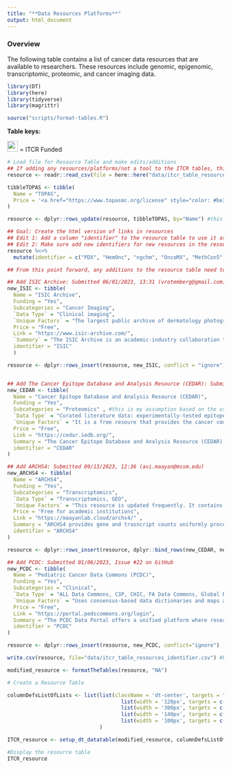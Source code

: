 ```yaml
---
title: "**Data Resources Platforms**"
output: html_document
---
```


### **Overview**

The following table contains a list of cancer data resources that are available to researchers. These resources include genomic, epigenomic, transcriptomic, proteomic, and cancer imaging data. 


```r
library(DT)
library(here)
library(tidyverse)
library(magrittr)

source("scripts/format-tables.R")
```

**Table keys:** 
<div title="Table keys"> 
<img src="ITCRLogo.png" height="25"> </img> = ITCR Funded
</div>

```r
# Load file for Resource Table and make edits/additions
## If adding any resources/platforms/not a tool to the ITCR tables, this code block is where you'll want to do that
resource <- readr::read_csv(file = here::here("data/itcr_table_resources.csv"))

tibbleTOPAS <- tibble(
  Name = "TOPAS",
  Price = '<a href="https://www.topasmc.org/license" style="color: #be3b2a" target="_blank"<div title="Pricing Link"> </div>Paid/Free</a>'
)

resource <- dplyr::rows_update(resource, tibbleTOPAS, by="Name") #this will update the existing TOPAS entry

## Goal: Create the html version of links in resources
## Edit 1: Add a column "identifier" to the resource table to use it as a merge key variable with the Data provided column entries in other tables
## Edit 2: Make sure add new identifiers for new resources in the resource data set.
resource %<>% 
  mutate(identifier = c("PDX", "HemOnc", "ngchm", "OncoMX", "MethCon5", "CIViC", "BioMuta", "TCIA", "SCGV", "ivyGlimpse", "TCPA", "dcmqi", "Region Templates", "Cistrome", "TOPAS", "TCGA", "1000 Genomes", "TARGET", "CCLE", "dbGAP", "CPTAC", "PheKB", "NSCLC Radiomics", "ICGC"))  %>%  relocate(identifier)

## From this point forward, any additions to the resource table need to include an "identifier" in the tibble/row that will be added

## Add ISIC Archive: Submitted 06/01/2023, 13:31 (vrotemberg@gmail.com)
new_ISIC <- tibble(
  Name = "ISIC Archive",
  Funding = "Yes",
  Subcategories = "Cancer Imaging", 
  `Data Type` = "Clinical imaging",
  `Unique Factors` = "The largest public archive of dermatology photographs. It has around 20 million individual image downloads per month and is widely used for education and AI research.",
  Price = "Free",
  Link = "https://www.isic-archive.com/",
  `Summary` = "The ISIC Archive is an academic-industry collaboration that is devoted to improving dermatology artificial intelligence. It is the largest public archive of images of skin conditions, with special attention to skin cancer detection. We also host grand challenges (and live challenges) for AI models as well as conference workshops.",
  identifier = "ISIC"
  )

resource <- dplyr::rows_insert(resource, new_ISIC, conflict = "ignore") #include conflict = ignore argument because it won't re-add the resource the next time this code is run if the file is overwritten/resource is already included.


## Add The Cancer Epitope Database and Analysis Resource (CEDAR): Submitted 07/26/2023, 10:48 (nblazeska@lji.org)
new_CEDAR <- tibble(
  Name = "Cancer Epitope Database and Analysis Resource (CEDAR)",
  Funding = "Yes",
  Subcategories = "Proteomics" , #this is my assumption based on the use of epitopes; it was not submitted in the form or explicitly said on the website
  `Data Type` = "Curated literature data: experimentally-tested epitopes and their immunological, biological, and clinical contexts" ,
  `Unique Factors` = "It is a free resoure that provides the cancer community with a central repository of experimentally-tested cancer epitopes curated from peer-reviewed literature.",
  Price = "Free",
  Link = "https://cedar.iedb.org/",
  Summary = "The Cancer Epitope Database and Analysis Resource (CEDAR) is a freely available resource funded by NCI. It catalogs experimental data on antibody and T cell epitopes studied in humans, non-human primates, and other animal species in the context of cancer disease. CEDAR also hosts tools to assist in the prediction and analysis of cancer epitopes." ,
  identifier = "CEDAR"
)

## Add ARCHS4: Submitted 09/13/2023, 12:36 (avi.maayan@mssm.edu)
new_ARCHS4 <- tibble(
  Name = "ARCHS4",
  Funding = "Yes", 
  Subcategories = "Transcriptomics",
  `Data Type` = "Transcriptomics, GEO",
  `Unique Factors` = "This resource is updated frequently. It contains all GEO samples and includes metadata and data search.",
  Price = "Free for academic institutions",
  Link = "https://maayanlab.cloud/archs4/" ,
  Summary = "ARCHS4 provides gene and trasncript counts uniformly processed from all the human and mouse RNA-seq samples from GEO" ,
  identifier = "ARCHS4"
)

resource <- dplyr::rows_insert(resource, dplyr::bind_rows(new_CEDAR, new_ARCHS4), conflict = "ignore")

## Add PCDC: Submitted 01/06/2023, Issue #22 on GitHub
new_PCDC <- tibble(
  Name = "Pediatric Cancer Data Commons (PCDC)",
  Funding = "Yes",
  Subcategories = "Clinical",
  `Data Type` = "ALL Data Commons, C3P, CHIC, FA Data Commons, Global REACH, HIBiSCus, INRG, INSPiRE, INSTRuCT, INTERACT, MaGIC, NOBLE, NODAL, Reproductive HOPE",
  `Unique Factors` = "Uses consensus-based data dictionaries and maps all clinical data in the portal to standardized terms; provides a data portal and analysis tools to assess study feasibility" ,
  Price = "Free",
  Link = "https://portal.pedscommons.org/login",
  Summary = "The PCDC Data Portal offers a unified platform where researchers can use the cohort explorer and other analysis tools to explore available data and assess study feasibility; if a user wishes to perform research with data from the PCDC, the proposed project undergoes review and approval by the relevant disease consortium.",
  identifier = "PCDC"
)

resource <- dplyr::rows_insert(resource, new_PCDC, conflict="ignore")

write.csv(resource, file="data/itcr_table_resources_identifier.csv") #because this file is used as a linker for other tables/in other files, writing it out.

```

```r
modified_resource <- formatTheTables(resource, "NA")
```

```r
# Create a Resource Table

columnDefsListOfLists <- list(list(className = 'dt-center', targets = "_all"),
                                     list(width = '120px', targets = c(0)) , 
                                     list(width = '300px', targets = c(2)) , 
                                     list(width = '140px', targets = c(3)) ,
                                     list(width = '100px', targets = c(4)) 
                              )

ITCR_resource <- setup_dt_datatable(modified_resource, columnDefsListOfLists)
```

```r
#Display the resource table
ITCR_resource
```
